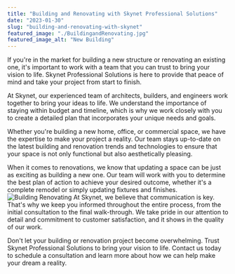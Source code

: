 ```yaml
---
title: "Building and Renovating with Skynet Professional Solutions"
date: "2023-01-30"
slug: "building-and-renovating-with-skynet"
featured_image: "./BuildingandRenovating.jpg"
featured_image_alt: "New Building"
---
```


If you're in the market for building a new structure or renovating an existing one, it's important to work with a team that you can trust to bring your vision to life. Skynet Professional Solutions is here to provide that peace of mind and take your project from start to finish.

At Skynet, our experienced team of architects, builders, and engineers work together to bring your ideas to life. We understand the importance of staying within budget and timeline, which is why we work closely with you to create a detailed plan that incorporates your unique needs and goals.

Whether you're building a new home, office, or commercial space, we have the expertise to make your project a reality. Our team stays up-to-date on the latest building and renovation trends and technologies to ensure that your space is not only functional but also aesthetically pleasing.

When it comes to renovations, we know that updating a space can be just as exciting as building a new one. Our team will work with you to determine the best plan of action to achieve your desired outcome, whether it's a complete remodel or simply updating fixtures and finishes.
![Building Renovating](./BuildingandRenovating.jpg)
At Skynet, we believe that communication is key. That's why we keep you informed throughout the entire process, from the initial consultation to the final walk-through. We take pride in our attention to detail and commitment to customer satisfaction, and it shows in the quality of our work.

Don't let your building or renovation project become overwhelming. Trust Skynet Professional Solutions to bring your vision to life. Contact us today to schedule a consultation and learn more about how we can help make your dream a reality.
